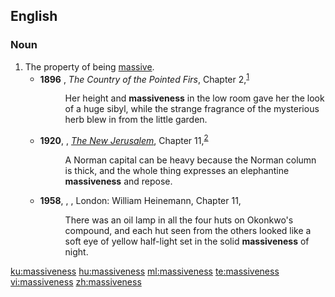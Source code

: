 ==English==

===Noun===
{{en-noun|-|es}}

# The property of being [[massive]].
#* '''1896''' {{w|Sarah Orne Jewett}}, ''The Country of the Pointed Firs'', Chapter 2,<sup>[http://gutenberg.net.au/ebooks/fr100204.txt]</sup>
#*: Her height and '''massiveness''' in the low room gave her the look of a huge sibyl, while the strange fragrance of the mysterious herb blew in from the little garden.
#* '''1920''', {{w|G. K. Chesterton}}, ''[[w:The New Jerusalem (Chesterton book)|The New Jerusalem]]'', Chapter 11,<sup>[http://www.gutenberg.org/cache/epub/13468/pg13468-images.html]</sup>
#*: A Norman capital can be heavy because the Norman column is thick, and the whole thing expresses an elephantine '''massiveness''' and repose.
#* '''1958''', {{w|Chinua Achebe}}, ''{{w|Things Fall Apart}}'', London: William Heinemann, Chapter 11,
#*: There was an oil lamp in all the four huts on Okonkwo's compound, and each hut seen from the others looked like a soft eye of yellow half-light set in the solid '''massiveness''' of night.

[[ku:massiveness]]
[[hu:massiveness]]
[[ml:massiveness]]
[[te:massiveness]]
[[vi:massiveness]]
[[zh:massiveness]]